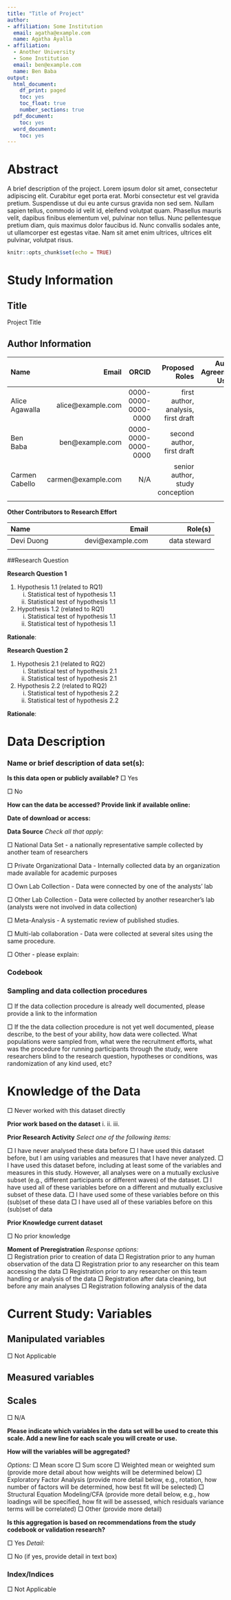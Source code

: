 ```yaml
---
title: "Title of Project"
author:
- affiliation: Some Institution
  email: agatha@example.com
  name: Agatha Ayalla
- affiliation:
  - Another University
  - Some Institution
  email: ben@example.com
  name: Ben Baba
output:
  html_document:
    df_print: paged
    toc: yes
    toc_float: true
    number_sections: true
  pdf_document:
    toc: yes
  word_document:
    toc: yes
---
```

# Abstract
  A brief description of the project. Lorem ipsum dolor sit amet, consectetur adipiscing elit. Curabitur eget porta erat. Morbi consectetur est vel gravida pretium. Suspendisse ut dui eu ante cursus gravida non sed sem. Nullam sapien tellus, commodo id velit id, eleifend volutpat quam. Phasellus mauris velit, dapibus finibus elementum vel, pulvinar non tellus. Nunc pellentesque pretium diam, quis maximus dolor faucibus id. Nunc convallis sodales ante, ut ullamcorper est egestas vitae. Nam sit amet enim ultrices, ultrices elit pulvinar, volutpat risus.

<!--Since this a secondary data preregistration, you may already have some descriptives you'd like to include in the report. Load the data and any packages below-->
```r
knitr::opts_chunk$set(echo = TRUE)
```

# Study Information

## Title
<!--Provide the working title of your study. It is helpful if this is the same title that you submit for publication of your final manuscript, but it is not a requirement.-->

Project Title

## Author Information
<!--Tips: 
1. Expand the Source window to the right to view the entire table at once. The lines don't have to align for the final document to format. 
2. For preregistration, also list author ORCID ids and emails. 
3. Entering the proposed role for the each author is a good way to keep track of author contributions.
4. Author agreements or contracts are negotiable but can be helpful to state upfront. 
See https://www.apa.org/science/about/psa/2015/06/determining-authorship for examples-->

|  Name                    | Email                   | ORCID                | Proposed Roles                        |Author Agreement Used?|
|:-------------------------|------------------------:|---------------------:|--------------------------------------:|---------------------:|
|Alice Agawalla            |alice@example.com        |0000-0000-0000-0000	  |  first author, analysis, first draft |$\checkmark$      |
|Ben Baba                  |ben@example.com          |0000-0000-0000-0000   |  second author, first draft          |$\checkmark$      |
|Carmen Cabello            |carmen@example.com       |N/A                   |  senior author, study conception     |                  |
|                          |                         |                      |                                      |                  |

**Other Contributors to Research Effort**
<!--A place to list people who don't meet sufficient conditions for authorship, but who do play an important role in the research or handling the data. For example, graduate students who may have helped with cleaning the data copy-editing; staff serving as data steward or someone who might control access to the data.-->

|  Name                    | Email                   |Role(s)               |
|:-------------------------|------------------------:|---------------------:|
| Devi Duong               |  devi@example.com       |  data steward        |
|                          |                         |                      |

##Research Question
<!--Please list each research question included in this study using secondary data. Include only one question per line to make it easier to keep track of your hypotheses. 
For each of the research questions listed, provide one or multiple specific and testable hypotheses, or one or more specific estimates related to those research questions. If doing hypothesis testing, please state if the hypotheses are directional or non-directional. If directional, state the direction. A predicted effect is also appropriate here. Provide that information under Rationale-->

**Research Question 1**

1) Hypothesis 1.1 (related to RQ1)
    i) Statistical test of hypothesis 1.1
    ii) Statistical test of hypothesis 1.1
2) Hypothesis 1.2 (related to RQ1)
    i) Statistical test of hypothesis 1.1
    ii) Statistical test of hypothesis 1.1

**Rationale**: 


**Research Question 2**

1) Hypothesis 2.1 (related to RQ2)
    i) Statistical test of hypothesis 2.1
    ii) Statistical test of hypothesis 2.1
2) Hypothesis 2.2 (related to RQ2)
    i) Statistical test of hypothesis 2.2
    ii) Statistical test of hypothesis 2.2

**Rationale**: 

# Data Description

### Name or brief description of data set(s): 


**Is this data open or publicly available?**
<!-- Replace $\Box$ with $\checkmark$  next to EITHER yes or no below to indicate your selection-->
$\Box$  Yes

$\Box$  No

**How can the data be accessed? Provide link if available online: **

**Date of download or access: **


**Data Source**
<!--    Description: Please describe what entity originally collected this data.
Replace $\Box$ with $\checkmark$ next to ANY item below to indicate your selection-->
*Check all that apply:*

$\Box$  National Data Set - a nationally representative sample collected by another team of researchers

$\Box$  Private Organizational Data - Internally collected data by an organization made available for academic purposes

$\Box$  Own Lab Collection - Data were connected by one of the analysts’ lab

$\Box$  Other Lab Collection - Data were collected by another researcher’s lab (analysts were not involved in data collection)

$\Box$  Meta-Analysis - A systematic review of published studies.

$\Box$  Multi-lab collaboration - Data were collected at several sites using the same procedure.

$\Box$  Other - please explain:

### Codebook
<!-- Some studies (usually publically available) offer codebooks to describe their data. If such a codebook is available, please link to it here or upload the document-->

### Sampling and data collection procedures 
<!--Replace $\Box$ with $\checkmark$ next to ANY item below to indicate your selection-->

$\Box$  If the data collection procedure is already well documented, please provide a link to the information

$\Box$  If the the data collection procedure is not yet well documented, please describe, to the best of your ability, how data were collected. What populations were sampled from, what were the recruitment efforts, what was the procedure for running participants through the study, were researchers blind to the research question, hypotheses or conditions, was randomization of any kind used, etc?

# Knowledge of the Data
<!-- Select option below if the authors have not work 
Replace $\Box$ with $\checkmark$ next to ANY item below to indicate your selection-->

$\Box$ Never worked with this dataset directly

**Prior work based on the dataset**
<!--Description: List any publications, conference presentations (papers, posters), or working papers (in-prep, unpublished, preprints) based on this data set that you have worked on. Describe what information, down to the level of the variable, that you have  previously analyzed.  If this dataset is longitudinal, include here information about what wave of data was previously analyzed. You don’t not have to describe the results, simply indicate which aspects of the data you have analyzed.-->
i.
ii.
iii.

**Prior Research Activity**
<!--Replace $\Box$ with $\checkmark$ next to ANY item below to indicate your selection-->
*Select one of the following items:*

$\Box$  I have never analysed these data before
$\Box$  I have used this dataset before, but I am using variables and measures that I have never analyzed.
$\Box$  I have used this dataset before, including at least some of the variables and measures in this study. However, all analyses were on a             mutually exclusive subset (e.g., different participants or different waves) of the dataset.
$\Box$  I have used all of these variables before on a different and mutually exclusive subset of these data.
$\Box$  I have used some of these variables before on this (sub)set of these data
$\Box$  I have used all of these variables before on this (sub)set of data

**Prior Knowledge current dataset**

$\Box$  No prior knowledge
<!--What amounts of prior knowledge do you already have for the specific data set you will be working with? For example, are you aware of descriptive statistics or covariation between variables from previously published research or codebooks. Please provide information about your first-hand knowledge of the data set or your familiarity with existing publications that use this data set. -->

**Moment of Preregistration**
<!--Preregistration is designed to make clear the distinction between confirmatory tests, specified prior to seeing the data, and exploratory analyses conducted after observing the data. Therefore, creating a research plan in which existing data will be used presents unique challenges. It is very important that you specify the exact moment of the preregistration. Please select the description that best describes your situation. For example, if you will be using longitudinal data in a national panel study that has not been collected, select “Registration prior to creation of data.” If you are using data that will be provided by a private organization, and people there have already looked at the data, but your team has not accessed it, pick “Registration prior to accessing the data.” Please do not hesitate to contact Center for Open Science if you have questions about how to answer this question (prereg@cos.io).-->
*Response options:*     
$\Box$  Registration prior to creation of data 
$\Box$  Registration prior to any human observation of the data 
$\Box$  Registration prior to any researcher on this team accessing the data 
$\Box$  Registration prior to any researcher on this team handling or analysis of the data
$\Box$  Registration after data cleaning, but before any main analyses
$\Box$  Registration following analysis of the data 

# Current Study: Variables

## Manipulated variables
$\Box$ Not Applicable
<!-- Identify the manipulated variables you plan to use. Describe these  variables and the levels or treatment arms of each variable. For observational studies and meta-analyses, simply state that this is not applicable. If you are collapsing groups across variables, this should be explicitly stated and the formula provided.-->

## Measured variables 
<!--Describe each variable that was measured. This will include outcome measures, as well as any predictors or covariates that were measured. You do not need to include any variables that are included in the dataset if they are not going to be included in the confirmatory analyses of this study. Describe in as much detail as possible-->

## Scales
<!--Description: A scale is a measure of a construct that includes at least two items. These items are then aggregated into a smaller set of scores which are then incorporated into statistical models.  If you are using a scale, what construct does this scale represent? (Describe a single scale here. You will have the opportunity to add additional scales if needed.)-->

$\Box$  N/A

**Please indicate which variables in the data set will be used to create this scale. Add a new line for each scale you will create or use. **

**How will the variables will be aggregated? **

*Options:*
$\Box$ Mean score
$\Box$ Sum score
$\Box$ Weighted mean or weighted sum (provide more detail about how weights will be determined below)
$\Box$ Exploratory Factor Analysis (provide more detail below, e.g., rotation, how number of factors will be determined, how best fit will be             selected)
$\Box$ Structural Equation Modeling/CFA (provide more detail below, e.g., how loadings will be specified, how fit will be assessed, which                 residuals variance terms will be correlated)
$\Box$ Other (provide more detail)

**Is this aggregation is based on recommendations from the study codebook or validation research?**

$\Box$ Yes
        *Detail:*
        
$\Box$ No (if yes, provide detail in text box)

### Index/Indices 

$\Box$  Not Applicable

<!--An index is an indicator of a value or quantity. For example, an exam score is an indicator of a student’s understanding of course material. If you are using or creating an index, please indicate which variables in the data set will be used to create this index, how those variables exactly will be aggregated, what you believe this variable or aggregation represents, and whether this aggregation is based on recommendations from the study codebook or validation research.-->

<!--Example: We will take the mean of the two questions above to create a single measure of ‘brownie enjoyment.’ -->
